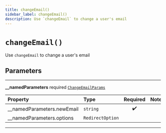 ```yaml
---
title: changeEmail()
sidebar_label: changeEmail()
description: Use `changeEmail` to change a user's email
---
```


# `changeEmail()`

Use `changeEmail` to change a user's email

## Parameters

---

**<span className="parameter-name">\_\_namedParameters</span>** <span className="optional-status">required</span> [`ChangeEmailParams`](/reference/docgen/javascript/auth/types/change-email-params)

| Property                                                                                                 | Type             | Required | Notes |
| :------------------------------------------------------------------------------------------------------- | :--------------- | :------: | :---- |
| <span className="parameter-name"><span className="light-grey">\_\_namedParameters.</span>newEmail</span> | `string`         |    ✔️    |       |
| <span className="parameter-name"><span className="light-grey">\_\_namedParameters.</span>options</span>  | `RedirectOption` |          |       |

---
